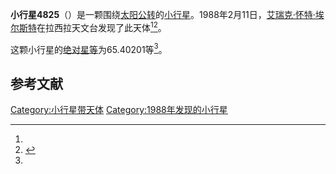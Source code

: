 {{Infobox planet
| bgcolour = #FFFFC0
| name = 4825 Ventura
| symbol = 
| image = 
| caption = 
| discovery = yes
| discovery_ref = 
| discoverer = [[艾瑞克·怀特·埃尔斯特|艾瑞克·怀特·埃尔斯特]]
| discovery_site = [[拉西拉天文台|拉西拉天文台]] 
| discovered = 1988年2月11日
| designations = yes
| mp_name = 
| named_after = 
| alt_names = 1988 CS2/ 1973 SL4 / 1973 UB4 / 1980 XQ
| mp_category = [[主带小行星|主带小行星]]
| orbit_ref = <ref name="a">[http://ssd.jpl.nasa.gov/sbdb.cgi?sstr=4825 4825 Ventura] {{Wayback|url=http://ssd.jpl.nasa.gov/sbdb.cgi?sstr=4825 |date=20210717142936 }}，小行星數據庫瀏覽器（JPL Small-Body Database Browser）－[[美国国家航空航天局|美国国家航空航天局]]喷气推进实验室</ref>
| epoch = 2456400.5 (2013年4月18日更新)
| aphelion = {{convert|2.6246730|AU|km|3|abbr=on|lk=out}}
| perihelion = {{convert|1.8785644|AU|km|3|abbr=on}}
| semimajor = {{convert|2.2516187|AU|km|3|abbr=on}}
| eccentricity = 0.1656827
| period = 1234.072537 [[日|日]]<br />3.38[[儒略年|儒略年]]
| avg_speed = 
| inclination = 3.96115
| asc_node = 306.09337
| mean_anomaly = 
| arg_peri = 65.40201
| satellites = 
| physical_characteristics = yes
| dimensions = 
| mass = 
| density = 
| surface_grav = 
| escape_velocity = 
| sidereal_day = 
| axial_tilt = 
| pole_ecliptic_lat = 
| pole_ecliptic_lon = 
| albedo = 
| temperatures= 
| temp_name1 = 
| mean_temp_1 = 
| max_temp_1 = 
| temp_name2 = 
| max_temp_2 = 
| spectral_type = 
| abs_magnitude = 65.40201
}}

'''小行星4825'''（{{lang-en|4825 Ventura}}）是一颗围绕[[太阳|太阳]][[公转|公转]]的[[小行星|小行星]]。1988年2月11日，[[艾瑞克·怀特·埃尔斯特|艾瑞克·怀特·埃尔斯特]]在拉西拉天文台发现了此天体<ref name="a" /><ref>{{cite news|title=小行星列表|url=http://cfa-www.harvard.edu/iau/lists/NumberedMPs.txt|accessdate=2013-07-08|newspaper=哈佛大学|archive-date=2008-05-17|archive-url=https://web.archive.org/web/20080517010638/http://cfa-www.harvard.edu/iau/lists/NumberedMPs.txt|dead-url=no}}</ref>。

这颗小行星的[[绝对星等|绝对星等]]为65.40201等<ref name="a" />。

==参考文献==
{{reflist}}
{{Minor Planet Number|[[小行星4824|小行星4824]]|[[小行星4826|小行星4826]]}}

{{小天体}}

[[Category:小行星带天体|Category:小行星带天体]]
[[Category:1988年发现的小行星|Category:1988年发现的小行星]]

{{asteroid-stub}}